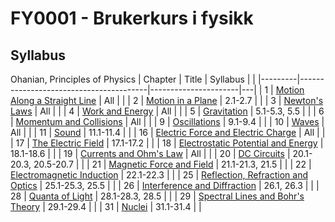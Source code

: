 = FY0001 - Brukerkurs i fysikk =

== Syllabus ==

Ohanian, Principles of Physics
| Chapter | Title                                  | Syllabus             |   |
|---------|----------------------------------------|----------------------|---|
| 1       | [[Motion Along a Straight Line]]       | All                  |   |
| 2       | [[Motion in a Plane]]                  | 2.1-2.7              |   |
| 3       | [[Newton's Laws]]                      | All                  |   |
| 4       | [[Work and Energy]]                    | All                  |   |
| 5       | [[Gravitation]]                        | 5.1-5.3, 5.5         |   |
| 6       | [[Momentum and Collisions]]            | All                  |   |
| 9       | [[Oscillations]]                       | 9.1-9.4              |   |
| 10      | [[Waves]]                              | All                  |   |
| 11      | [[Sound]]                              | 11.1-11.4            |   |
| 16      | [[Electric Force and Electric Charge]] | All                  |   |
| 17      | [[The Electric Field]]                 | 17.1-17.2            |   |
| 18      | [[Electrostatic Potential and Energy]] | 18.1-18.6            |   |
| 19      | [[Currents and Ohm's Law]]             | All                  |   |
| 20      | [[DC Circuits]]                        | 20.1-20.3, 20.5-20.7 |   |
| 21      | [[Magnetic Force and Field]]           | 21.1-21.3, 21.5      |   |
| 22      | [[Electromagnetic Induction]]          | 22.1-22.3            |   |
| 25      | [[Reflection, Refraction and Optics]]  | 25.1-25.3, 25.5      |   |
| 26      | [[Interference and Diffraction]]       | 26.1, 26.3           |   |
| 28      | [[Quanta of Light]]                    | 28.1-28.3, 28.5      |   |
| 29      | [[Spectral Lines and Bohr's Theory]]   | 29.1-29.4            |   |
| 31      | [[Nuclei]]                             | 31.1-31.4            |   |
